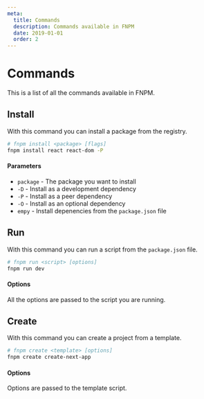 ```yaml
---
meta:
  title: Commands
  description: Commands available in FNPM
  date: 2019-01-01
  order: 2
---
```


# Commands

This is a list of all the commands available in FNPM.

## Install

With this command you can install a package from the registry.

```bash
# fnpm install <package> [flags]
fnpm install react react-dom -P
```

#### Parameters

- `package` - The package you want to install
- `-D` - Install as a development dependency
- `-P` - Install as a peer dependency
- `-O` - Install as an optional dependency
- `empy` - Install depenencies from the `package.json` file

## Run

With this command you can run a script from the `package.json` file.

```bash
# fnpm run <script> [options]
fnpm run dev
```

#### Options

All the options are passed to the script you are running.

## Create

With this command you can create a project from a template.

```bash
# fnpm create <template> [options]
fnpm create create-next-app
```

#### Options

Options are passed to the template script.
